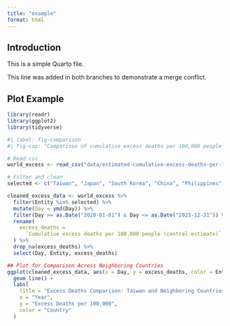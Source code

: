 ```yaml
---
title: "example"
format: html
---
```


## Introduction

This is a simple Quarto file.

This line was added in both branches to demonstrate a merge conflict.

## Plot Example

```r
library(readr)
library(ggplot2)
library(tidyverse)
```


```r
#| label: fig-comparison
#| fig-cap: "Comparison of cumulative excess deaths per 100,000 people across selected countries (2020–2023)."

# Read csv
world_excess <- read_csv("data/estimated-cumulative-excess-deaths-per-100000-people-during-covid-19.csv")

# Filter and clean
selected <- c("Taiwan", "Japan", "South Korea", "China", "Philippines", "Vietnam")

cleaned_excess_data <- world_excess %>%
  filter(Entity %in% selected) %>%
  mutate(Day = ymd(Day)) %>%
  filter(Day >= as.Date("2020-01-01") & Day <= as.Date("2023-12-31")) %>%
  rename(
    excess_deaths = 
      `Cumulative excess deaths per 100,000 people (central estimate)`
  ) %>%
  drop_na(excess_deaths) %>%
  select(Day, Entity, excess_deaths)

## Plot for Comparison Across Neighboring Countries
ggplot(cleaned_excess_data, aes(x = Day, y = excess_deaths, color = Entity)) +
  geom_line() +
  labs(
    title = "Excess Deaths Comparison: Taiwan and Neighboring Countries",
    x = "Year",
    y = "Excess Deaths per 100,000",
    color = "Country"
  )
```

